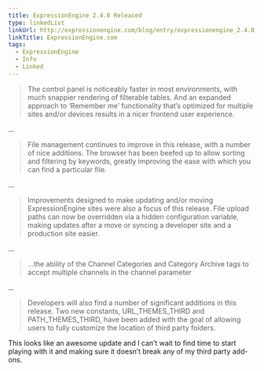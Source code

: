 ```yaml
---
title: ExpressionEngine 2.4.0 Released
type: linkedList
linkUrl: http://expressionengine.com/blog/entry/expressionengine_2.4.0_released
linkTitle: ExpressionEngine.com
tags:
  - ExpressionEngine
  - Info
  - Linked
---
```


> The control panel is noticeably faster in most environments, with much snappier rendering of filterable tables. And an expanded approach to ‘Remember me’ functionality that’s optimized for multiple sites and/or devices results in a nicer frontend user experience.

…

> File management continues to improve in this release, with a number of nice additions. The browser has been beefed up to allow sorting and filtering by keywords, greatly improving the ease with which you can find a particular file.

…

> Improvements designed to make updating and/or moving ExpressionEngine sites were also a focus of this release. File upload paths can now be overridden via a hidden configuration variable, making updates after a move or syncing a developer site and a production site easier.

…

> …the ability of the Channel Categories and Category Archive tags to accept multiple channels in the channel parameter

…

> Developers will also find a number of significant additions in this release. Two new constants, URL\_THEMES\_THIRD and PATH\_THEMES\_THIRD, have been added with the goal of allowing users to fully customize the location of third party folders.

This looks like an awesome update and I can’t wait to find time to start playing with it and making sure it doesn’t break any of my third party add-ons.
